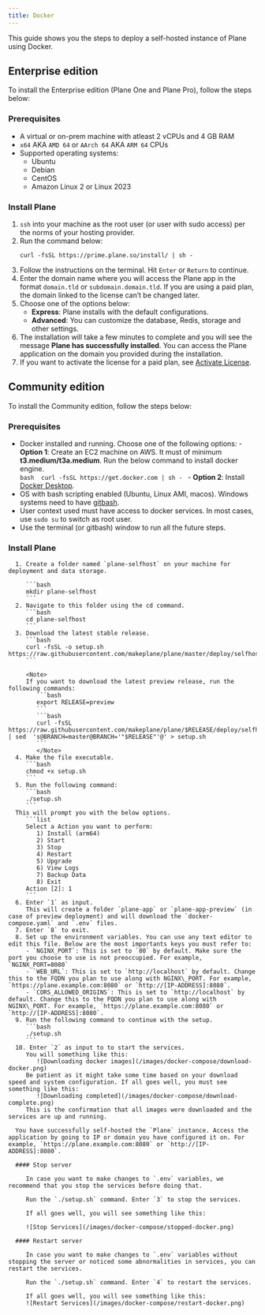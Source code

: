 ```yaml
---
title: Docker
---
```


This guide shows you the steps to deploy a self-hosted instance of Plane using Docker.

## Enterprise edition
To install the Enterprise edition (Plane One and Plane Pro), follow the steps below:

### Prerequisites

   - A virtual or on-prem machine with atleast 2 vCPUs and 4 GB RAM
   - `x64` AKA `AMD 64` or `AArch 64` AKA `ARM 64` CPUs
   - Supported operating systems:
      - Ubuntu
      - Debian
      - CentOS
      - Amazon Linux 2 or Linux 2023

### Install Plane

   1. `ssh` into your machine as the root user (or user with sudo access) per the norms of your hosting provider.
   2. Run the command below:  
      ```
      curl -fsSL https://prime.plane.so/install/ | sh -
      ```
   3. Follow the instructions on the terminal. Hit `Enter` or `Return` to continue.
   4. Enter the domain name where you will access the Plane app in the format `domain.tld` or `subdomain.domain.tld`. If you are using a paid plan, the domain linked to the license can’t be changed later.
   5. Choose one of the options below:
      - **Express**: Plane installs with the default configurations.
      - **Advanced**: You can customize the database, Redis, storage  and other settings.
   6. The installation will take a few minutes to complete and you will see the message **Plane has successfully installed**. You can access the Plane application on the domain you provided during the installation. 
   7. If you want to activate the license for a paid plan, see [Activate License](/self-hosting/activate-license).

## Community edition 
   To install the Community edition, follow the steps below:

   ### Prerequisites

   -   Docker installed and running. Choose one of the following options:
      - **Option 1**: Create an EC2 machine on AWS. It must of minimum **t3.medium/t3a.medium**. Run the below command to install docker engine.  
      ```bash 
         curl -fsSL https://get.docker.com | sh -
      ```
      - **Option 2**: Install [Docker Desktop](https://www.docker.com/products/docker-desktop/).
   -   OS with bash scripting enabled (Ubuntu, Linux AMI, macos). Windows systems need to have [gitbash](https://git-scm.com/download/win).
   -   User context used must have access to docker services. In most cases, use `sudo su` to switch as root user.
   -   Use the terminal (or gitbash) window to run all the future steps.

   ### Install Plane
      1. Create a folder named `plane-selfhost` on your machine for deployment and data storage. 
            
         ```bash 
         mkdir plane-selfhost
         ```
      2. Navigate to this folder using the cd command.
         ```bash 
         cd plane-selfhost
         ```
      3. Download the latest stable release.
         ```bash 
         curl -fsSL -o setup.sh https://raw.githubusercontent.com/makeplane/plane/master/deploy/selfhost/install.sh
         ```
            
         <Note>
         If you want to download the latest preview release, run the following commands:
            ```bash
            export RELEASE=preview
            ```
            ```bash
            curl -fsSL https://raw.githubusercontent.com/makeplane/plane/$RELEASE/deploy/selfhost/install.sh | sed  's@BRANCH=master@BRANCH='"$RELEASE"'@' > setup.sh
            ```
            </Note>
      4. Make the file executable.
         ```bash
         chmod +x setup.sh
         ```
      5. Run the following command:
         ```bash
         ./setup.sh
         ```
      This will prompt you with the below options.
         ```list
         Select a Action you want to perform:
            1) Install (arm64)
            2) Start
            3) Stop
            4) Restart
            5) Upgrade
            6) View Logs
            7) Backup Data
            8) Exit
         Action [2]: 1
         ```
      6. Enter `1` as input. 
         This will create a folder `plane-app` or `plane-app-preview` (in case of preview deployment) and will download the `docker-compose.yaml` and `.env` files.
      7. Enter `8` to exit.
      8. Set up the environment variables. You can use any text editor to edit this file. Below are the most importants keys you must refer to:
         - `NGINX_PORT`: This is set to `80` by default. Make sure the port you choose to use is not preoccupied. For example, `NGINX_PORT=8080`
         - `WEB_URL`: This is set to `http://localhost` by default. Change this to the FQDN you plan to use along with NGINX\_PORT. For example,  `https://plane.example.com:8080` or `http://[IP-ADDRESS]:8080`.
         - `CORS_ALLOWED_ORIGINS`: This is set to `http://localhost` by default. Change this to the FQDN you plan to use along with NGINX\_PORT. For example, `https://plane.example.com:8080` or `http://[IP-ADDRESS]:8080`.
      9. Run the following command to continue with the setup.
         ```bash
         ./setup.sh
         ```
      10. Enter `2` as input to to start the services.
         You will something like this:  
            ![Downloading docker images](/images/docker-compose/download-docker.png)
         Be patient as it might take some time based on your download speed and system configuration. If all goes well, you must see something like this:
            ![Downloading completed](/images/docker-compose/download-complete.png)
         This is the confirmation that all images were downloaded and the services are up and running.

      You have successfully self-hosted the `Plane` instance. Access the application by going to IP or domain you have configured it on. For example, `https://plane.example.com:8080` or `http://[IP-ADDRESS]:8080`.

      #### Stop server

         In case you want to make changes to `.env` variables, we recommend that you stop the services before doing that.

         Run the `./setup.sh` command. Enter `3` to stop the services.

         If all goes well, you will see something like this:

         ![Stop Services](/images/docker-compose/stopped-docker.png)

      #### Restart server

         In case you want to make changes to `.env` variables without stopping the server or noticed some abnormalities in services, you can restart the services.

         Run the `./setup.sh` command. Enter `4` to restart the services.

         If all goes well, you will see something like this:
         ![Restart Services](/images/docker-compose/restart-docker.png)
